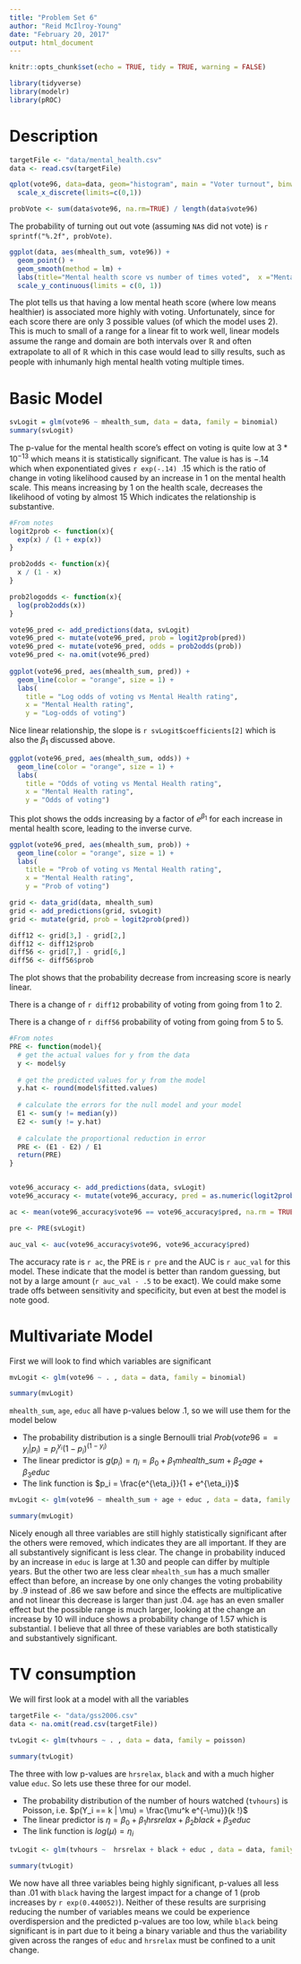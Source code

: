```yaml
---
title: "Problem Set 6"
author: "Reid McIlroy-Young"
date: "February 20, 2017"
output: html_document
---
```


``` r
knitr::opts_chunk$set(echo = TRUE, tidy = TRUE, warning = FALSE)

library(tidyverse)
library(modelr)
library(pROC)
```

# Description 

``` r
targetFile <- "data/mental_health.csv"
data <- read.csv(targetFile)

qplot(vote96, data=data, geom="histogram", main = "Voter turnout", binwidth = 1, xlab = 'Number of times voted', ylab ='Count') +
  scale_x_discrete(limits=c(0,1))

probVote <- sum(data$vote96, na.rm=TRUE) / length(data$vote96)


```

The probability of turning out out vote (assuming `NA`s did not vote) is `r sprintf("%.2f", probVote)`.

``` r
ggplot(data, aes(mhealth_sum, vote96)) +
  geom_point() +
  geom_smooth(method = lm) +
  labs(title="Mental health score vs number of times voted",  x ="Mental health score", y = "Number of times voted") +
  scale_y_continuous(limits = c(0, 1))
```

The plot tells us that having a low mental heath score (where low means healthier) is associated more highly with voting. Unfortunately, since for each score there are only 3 possible values (of which the model uses 2). This is much to small of a range for a linear fit to work well, linear models assume the range and domain are both intervals over $\mathbb{R}$ and often extrapolate to all of $\mathbb{R}$ which in this case would lead to silly results, such as people with inhumanly high mental health voting multiple times.

# Basic Model

``` r
svLogit = glm(vote96 ~ mhealth_sum, data = data, family = binomial)
summary(svLogit)
```

The p-value for the mental health score's effect on voting is quite low at $3 * 10^{-13}$ which means it is statistically significant. The value is has is $-.14$ which when exponentiated gives `r exp(-.14)` $~ .15$ which is the ratio of change in voting likelihood caused by an increase in 1 on the mental health scale. This means increasing by 1 on the health scale, decreases the likelihood of voting by almost $15%$ Which indicates the relationship is substantive.

``` r
#From notes
logit2prob <- function(x){
  exp(x) / (1 + exp(x))
}

prob2odds <- function(x){
  x / (1 - x)
}

prob2logodds <- function(x){
  log(prob2odds(x))
}

vote96_pred <- add_predictions(data, svLogit) 
vote96_pred <- mutate(vote96_pred, prob = logit2prob(pred))
vote96_pred <- mutate(vote96_pred, odds = prob2odds(prob))
vote96_pred <- na.omit(vote96_pred)
  
ggplot(vote96_pred, aes(mhealth_sum, pred)) +
  geom_line(color = "orange", size = 1) +
  labs(
    title = "Log odds of voting vs Mental Health rating",
    x = "Mental Health rating",
    y = "Log-odds of voting")
```

Nice linear relationship, the slope is `r svLogit$coefficients[2]` which is also the $\beta_1$ discussed above.

``` r
ggplot(vote96_pred, aes(mhealth_sum, odds)) +
  geom_line(color = "orange", size = 1) +
  labs(
    title = "Odds of voting vs Mental Health rating",
    x = "Mental Health rating",
    y = "Odds of voting")
```

This plot shows the odds increasing by a factor of $e^{\beta_1}$ for each increase in mental health score, leading to the inverse curve.

``` r
ggplot(vote96_pred, aes(mhealth_sum, prob)) +
  geom_line(color = "orange", size = 1) +
  labs(
    title = "Prob of voting vs Mental Health rating",
    x = "Mental Health rating",
    y = "Prob of voting")

grid <- data_grid(data, mhealth_sum)
grid <- add_predictions(grid, svLogit)
grid <- mutate(grid, prob = logit2prob(pred))

diff12 <- grid[3,] - grid[2,]
diff12 <- diff12$prob
diff56 <- grid[7,] - grid[6,]
diff56 <- diff56$prob
```

The plot shows that the probability decrease from increasing score is nearly linear.

There is a change of `r diff12` probability of voting from going from 1 to 2.

There is a change of `r diff56` probability of voting from going from 5 to 5.

``` r
#From notes
PRE <- function(model){
  # get the actual values for y from the data
  y <- model$y
  
  # get the predicted values for y from the model
  y.hat <- round(model$fitted.values)
  
  # calculate the errors for the null model and your model
  E1 <- sum(y != median(y))
  E2 <- sum(y != y.hat)
  
  # calculate the proportional reduction in error
  PRE <- (E1 - E2) / E1
  return(PRE)
}


vote96_accuracy <- add_predictions(data, svLogit)
vote96_accuracy <- mutate(vote96_accuracy, pred = as.numeric(logit2prob(pred) > .5))

ac <- mean(vote96_accuracy$vote96 == vote96_accuracy$pred, na.rm = TRUE)

pre <- PRE(svLogit)

auc_val <- auc(vote96_accuracy$vote96, vote96_accuracy$pred)
```

The accuracy rate is `r ac`, the PRE is `r pre` and the AUC is `r auc_val` for this model. These indicate that the model is better than random guessing, but not by a large amount (`r auc_val - .5` to be exact). We could make some trade offs between sensitivity and specificity, but even at best the model is note good.

# Multivariate Model

First we will look to find which variables are significant

``` r
mvLogit <- glm(vote96 ~ . , data = data, family = binomial)

summary(mvLogit)
```

`mhealth_sum`, `age`, `educ` all have p-values below $.1$, so we will use them for the model below

+ The probability distribution is a single Bernoulli trial $Prob(vote96 == y_i | p_i) = p_i^{y_i}(1-p_i)^{(1-y_i)}$
+ The linear predictor is $g(p_i) = \eta_i = \beta_0 + \beta_1 mhealth\_sum + \beta_2 age + \beta_3 educ$
+ The link function is $p_i = \frac{e^{\eta_i}}{1 + e^{\eta_i}}$

``` r
mvLogit <- glm(vote96 ~ mhealth_sum + age + educ , data = data, family = binomial)

summary(mvLogit)
```

Nicely enough all three variables are still highly statistically significant after the others were removed, which indicates they are all important. If they are all substantively significant is less clear. The change in probability induced by an increase in `educ` is large at $1.30$  and people can differ by multiple years. But the other two are less clear `mhealth_sum` has a much smaller effect than before, an increase by one only changes the voting probability by $.9$ instead of $.86$ we saw before and since the effects are multiplicative and not linear this decrease is larger than just $.04$. `age` has an even smaller effect but the possible range is much larger, looking at the change an increase by $10$ will induce shows a probability change of $1.57$ which is substantial. I believe that all three of these variables are both statistically and substantively significant. 


# TV consumption

We will first look at a model with all the variables

``` r
targetFile <- "data/gss2006.csv"
data <- na.omit(read.csv(targetFile))

tvLogit <- glm(tvhours ~ . , data = data, family = poisson)

summary(tvLogit)
```

The three with low p-values are `hrsrelax`, `black` and with a much higher value `educ`. So lets use these three for our model.


+ The probability distribution of the number of hours watched (`tvhours`) is Poisson, i.e. $p(Y_i == k | \mu) = \frac{\mu^k e^{-\mu}}{k !}$
+ The linear predictor is $\eta = \beta_0 + \beta_1 hrsrelax + \beta_2 black + \beta_3 educ$
+ The link function is $log(\mu) = \eta_i$


``` r
tvLogit <- glm(tvhours ~  hrsrelax + black + educ , data = data, family = poisson)

summary(tvLogit)
```

We now have all three variables being highly significant, p-values all less than $.01$ with `black` having the largest impact for a change of 1 (prob increases by `r exp(0.440052)`). Neither of these results are surprising reducing the number of variables means we could be experience overdispersion and the predicted p-values are too low, while `black` being significant is in part due to it being a binary variable and thus the variability given across the ranges of `educ` and `hrsrelax` must be confined to a unit change.
